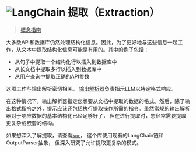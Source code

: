 


<Head>
  <script>
    {
      `(function() {
         var _hmt = _hmt || [];
(function() {
  var hm = document.createElement("script");
  hm.src = "https://hm.baidu.com/hm.js?e60fb290e204e04c5cb6f79b0ac1e697";
  var s = document.getElementsByTagName("script")[0]; 
  s.parentNode.insertBefore(hm, s);
})();
       })();`
    }
  </script>
</Head>

![LangChain](https://pica.zhimg.com/50/v2-56e8bbb52aa271012541c1fe1ceb11a2_r.gif)
提取（Extraction）
===========================================================



> 
> 
> 
> [概念指南](https://docs.langchain.com/docs/use-cases/extraction) 
> 
> 
> 
> 
> 



大多数API和数据库仍然处理结构化信息。因此，为了更好地与这些信息一起工作，从文本中提取结构化信息可能是有用的。其中的例子包括：


* 从句子中提取一个结构化行以插入到数据库中
* 从长文档中提取多行以插入到数据库中
* 从用户查询中提取正确的API参数



这项工作与输出解析密切相关。
[输出解析器](../modules/prompts/output_parsers)负责指示LLM以特定格式响应。

在这种情况下，输出解析器指定您想要从文档中提取的数据的格式。然后，除了输出格式指令之外，提示应该还包括执行提取操作所需的指令。虽然常规的输出解析器对于响应数据的基本结构化已经足够好了，
但在进行提取时，您经常需要提取更复杂或嵌套的结构。

如果想深入了解提取，请查看[`kor`](https://eyurtsev.github.io/kor/)，
这个库使用现有的LangChain链和OutputParser抽象，
但深入研究了允许提取更复杂的模式。